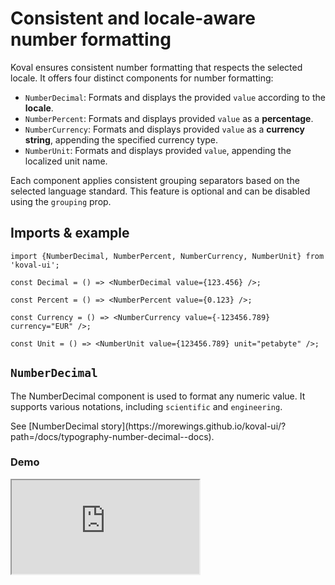
# Consistent and locale-aware number formatting

Koval ensures consistent number formatting that respects the selected locale. It offers four distinct components for number formatting:

-   `NumberDecimal`: Formats and displays the provided `value` according to the **locale**.
-   `NumberPercent`: Formats and displays provided `value` as a **percentage**.
-   `NumberCurrency`: Formats and displays provided `value` as a **currency string**, appending the specified currency type.
-   `NumberUnit`: Formats and displays provided `value`, appending the localized unit name.

Each component applies consistent grouping separators based on the selected language standard. This feature is optional and can be disabled using the `grouping` prop.

## Imports & example

```tsx
import {NumberDecimal, NumberPercent, NumberCurrency, NumberUnit} from 'koval-ui';

const Decimal = () => <NumberDecimal value={123.456} />;

const Percent = () => <NumberPercent value={0.123} />;

const Currency = () => <NumberCurrency value={-123456.789} currency="EUR" />;

const Unit = () => <NumberUnit value={123456.789} unit="petabyte" />;
```

## `NumberDecimal`

The NumberDecimal component is used to format any numeric value. It supports various notations, including `scientific` and `engineering`.

<Callout type="info" emoji="💡️">
    See [NumberDecimal
    story](https://morewings.github.io/koval-ui/?path=/docs/typography-number-decimal--docs).
</Callout>

### Demo

<Iframe
    src="https://morewings.github.io/koval-ui/iframe.html?args=&id=typography-number-decimal--primary&viewMode=story"
    width={777}
    height={111}
    caption="NumberDecimal demo"
/>

## `NumberPercent`

The `NumberPercent` component formats the value as a percentage by multiplying it by 100.

<Callout type="info" emoji="💡️">
    See [NumberPercent
    story](https://morewings.github.io/koval-ui/?path=/docs/typography-number-percent--docs).
</Callout>

### Demo

<Iframe
    src="https://morewings.github.io/koval-ui/iframe.html?args=&id=typography-number-percent--primary&viewMode=story"
    width={777}
    height={111}
    caption="NumberPercent demo"
/>

## `NumberCurrency`

The `NumberCurrency` component displays the value in a conventional **currency string format**, appending the **ISO 4217** currency code, localized name, or symbol. This is particularly useful for displaying financial information.

<Callout type="info" emoji="💡️">
    See [NumberCurrency
    story](https://morewings.github.io/koval-ui/?path=/docs/typography-number-currency--docs).
</Callout>

### Demo

<Iframe
    src="https://morewings.github.io/koval-ui/iframe.html?args=&id=typography-number-currency--primary&viewMode=story"
    width={777}
    height={111}
    caption="NumberCurrency demo"
/>

## `NumberUnit`

The `NumberUnit` component is used for displaying numeric information about entities. It appends one of the [ECMA standard-supported units](https://tc39.es/ecma402/#table-sanctioned-single-unit-identifiers). The component supports different notations, such as `scientific` and `engineering`, and the unit display can be set to `short`, `long`, or `narrow` localized variants.

<Callout type="info" emoji="💡️">
    See [NumberUnit
    story](https://morewings.github.io/koval-ui/?path=/docs/typography-number-unit--docs).
</Callout>

### Demo

<Iframe
    src="https://morewings.github.io/koval-ui/iframe.html?args=unitDisplay:long&id=typography-number-unit--primary&viewMode=story"
    width={777}
    height={111}
    caption="NumberUnit demo"
/>
